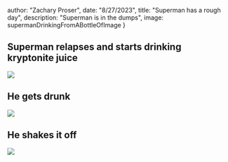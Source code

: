 



  author: "Zachary Proser",
  date: "8/27/2023",
  title: "Superman has a rough day",
  description: "Superman is in the dumps", 
  image: supermanDrinkingFromABottleOfImage
}


## Superman relapses and starts drinking kryptonite juice

<Image src={supermanDrinkingFromABottleOfImage}/>

## He gets drunk

<Image src={supermanPassedOutDrunkInAnAllImage}/>

## He shakes it off 

<Image src={supermanStaggeringHomeInTheSunImage}/>
